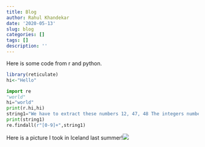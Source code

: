 ```yaml
---
title: Blog
author: Rahul Khandekar
date: '2020-05-13'
slug: blog
categories: []
tags: []
description: ''
---
```


Here is some code from r and python.
```r
library(reticulate)
hi<-"Hello"
```


```python
import re
"world"
hi="world"
print(r.hi,hi)
string1="We have to extract these numbers 12, 47, 48 The integers numbers are also interesting: 189 2036 314\',\' is a separator, so please extract these numbers 125,789,1450 and also these 564,90456 We like to offer you 7890$ per month in order to complete this task... we are joking"
print(string1)
re.findall(r"[0-9]+",string1)
```
Here is a picture I took in Iceland last summer!![](/blog/2020-05-13-blog_files/picture.PNG)
